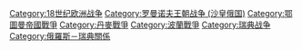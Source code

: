[[Category:18世纪欧洲战争|Category:18世纪欧洲战争]]
[[Category:罗曼诺夫王朝战争_(沙皇俄国)|Category:罗曼诺夫王朝战争 (沙皇俄国)]]
[[Category:鄂圖曼帝國戰爭|Category:鄂圖曼帝國戰爭]]
[[Category:丹麥戰爭|Category:丹麥戰爭]]
[[Category:波蘭戰爭|Category:波蘭戰爭]]
[[Category:瑞典战争|Category:瑞典战争]]
[[Category:俄羅斯－瑞典關係|Category:俄羅斯－瑞典關係]]